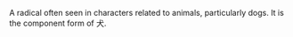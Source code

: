 A radical often seen in characters related to animals, particularly dogs. It is the component form of 犬.
